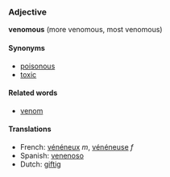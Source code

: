 ===Adjective===
'''venomous''' (more venomous, most venomous)

====Synonyms====
*[[poisonous]]
*[[toxic]]

====Related words====
*[[venom]]

====Translations====
*French: [[vénéneux]] ''m'', [[vénéneuse]] ''f''
*Spanish: [[venenoso]]
*Dutch: [[giftig]]